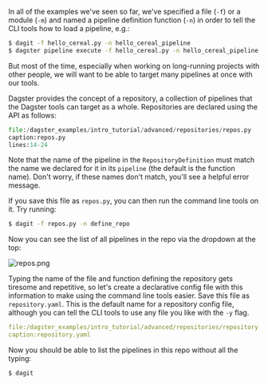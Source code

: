 
In all of the examples we've seen so far, we've specified a file (`-f`) or a module
(`-m`) and named a pipeline definition function (`-n`) in order to tell the
CLI tools how to load a pipeline, e.g.:

```bash
$ dagit -f hello_cereal.py -n hello_cereal_pipeline
$ dagster pipeline execute -f hello_cereal.py -n hello_cereal_pipeline
```

But most of the time, especially when working on long-running projects with
other people, we will want to be able to target many pipelines at once with
our tools.

Dagster provides the concept of a repository, a collection of pipelines that
the Dagster tools can target as a whole. Repositories are declared using the <PyObject module="dagster" object="RepositoryDefinition" /> API
as follows:

```python literalinclude showLines startLine=14
file:/dagster_examples/intro_tutorial/advanced/repositories/repos.py
caption:repos.py
lines:14-24
```

Note that the name of the pipeline in the `RepositoryDefinition`
must match the name we declared for it in its `pipeline` (the
default is the function name). Don't worry, if these names don't match, you'll
see a helpful error message.

If you save this file as `repos.py`, you can then run the command
line tools on it. Try running:

```bash
$ dagit -f repos.py -n define_repo
```

Now you can see the list of all pipelines in the repo via the dropdown at the
top:

![repos.png](/assets/images/tutorial/repos.png)

Typing the name of the file and function defining the repository gets tiresome
and repetitive, so let's create a declarative config file with this
information to make using the command line tools easier. Save this file as
`repository.yaml`. This is the default name for a repository config
file, although you can tell the CLI tools to use any file you like with the
`-y` flag.

```YAML literalinclude
file:/dagster_examples/intro_tutorial/advanced/repositories/repository.yaml
caption:repository.yaml
```

Now you should be able to list the pipelines in this repo without all the
typing:

```bash
$ dagit
```
